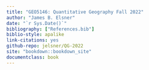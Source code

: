 ```yaml
---
title: "GEO5146: Quantitative Geography Fall 2022"
author: "James B. Elsner"
date: "`r Sys.Date()`"
bibliography: ["References.bib"]
biblio-style: apalike
link-citations: yes
github-repo: jelsner/QG-2022
site: "bookdown::bookdown_site"
documentclass: book
---
```


# {-}